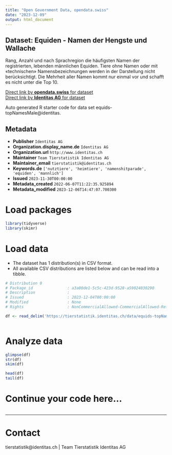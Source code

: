 ```yaml
---
title: "Open Government Data, opendata.swiss"
date: "2023-12-09"
output: html_document
---
```


## Dataset: Equiden - Namen der Hengste und Wallache

Rang, Anzahl und nach Sprachregion die häufigsten Namen der registrierten, lebenden männlichen Equiden. Tiere ohne Namen oder mit «technischen» Namensbezeichnungen werden in der Darstellung nicht berücksichtigt. Die Mehrheit aller Namen kommt nur einmal vor und schafft es nicht unter die Top 10.

[Direct link by **opendata.swiss** for dataset](https://opendata.swiss/de/dataset/equiden-namen-der-hengste-und-wallache)<br>
[Direct link by **Identitas AG** for dataset](https://tierstatistik.identitas.ch/)

Auto generated R starter code for data set equids-topNamesMale@identitas.

## Metadata

- **Publisher** `Identitas AG`
- **Organization.display_name.de** `Identitas AG`
- **Organization.url** `http://www.identitas.ch`
- **Maintainer** `Team Tierstatistik Identitas AG`
- **Maintainer_email** `tierstatistik@identitas.ch`
- **Keywords.de** `['nutztiere', 'heimtiere', 'namenshitparade', 'equiden', 'mannlich']`
- **Issued** `2023-11-30T00:00:00`
- **Metadata_created** `2022-06-07T11:22:35.925894`
- **Metadata_modified** `2023-12-06T14:47:07.700300`


# Load packages

```r

library(tidyverse)
library(skimr)

```

# Load data

-   The dataset has 1 distribution(s) in CSV format.
-   All available CSV distributions are listed below and can be read into a tibble.

```r

# Distribution 0
# Package_id               : a3a00de1-5c5c-423d-9528-a59024030290
# Description              : 
# Issued                   : 2023-12-04T00:00:00
# Modified                 : None
# Rights                   : NonCommercialAllowed-CommercialAllowed-ReferenceRequired

df <- read_delim('https://tierstatistik.identitas.ch/data/equids-topNamesMale.csv')



```

# Analyze data

```r

glimpse(df)
str(df)
skim(df)

head(df)
tail(df)

```

# Continue your code here...

```r

```

------------------------------------------------------------------------

# Contact

tierstatistik@identitas.ch | Team Tierstatistik Identitas AG
